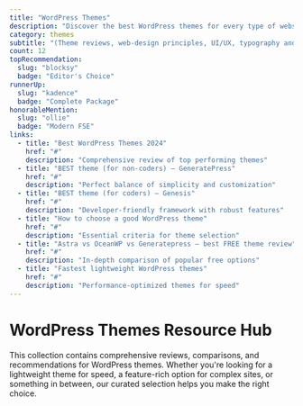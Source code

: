 ```yaml
---
title: "WordPress Themes"
description: "Discover the best WordPress themes for every type of website. From lightweight options to feature-rich designs, find the perfect theme for your project."
category: themes
subtitle: "(Theme reviews, web-design principles, UI/UX, typography and more)"
count: 12
topRecommendation:
  slug: "blocksy"
  badge: "Editor's Choice"
runnerUp:
  slug: "kadence"
  badge: "Complete Package"
honorableMention:
  slug: "ollie"
  badge: "Modern FSE"
links:
  - title: "Best WordPress Themes 2024"
    href: "#"
    description: "Comprehensive review of top performing themes"
  - title: "BEST theme (for non-coders) – GeneratePress"
    href: "#" 
    description: "Perfect balance of simplicity and customization"
  - title: "BEST theme (for coders) – Genesis"
    href: "#"
    description: "Developer-friendly framework with robust features"
  - title: "How to choose a good WordPress theme"
    href: "#"
    description: "Essential criteria for theme selection"
  - title: "Astra vs OceanWP vs Generatepress – best FREE theme review"
    href: "#"
    description: "In-depth comparison of popular free options"
  - title: "Fastest lightweight WordPress themes"
    href: "#"
    description: "Performance-optimized themes for speed"
---
```


# WordPress Themes Resource Hub

This collection contains comprehensive reviews, comparisons, and recommendations for WordPress themes. Whether you're looking for a lightweight theme for speed, a feature-rich option for complex sites, or something in between, our curated selection helps you make the right choice.